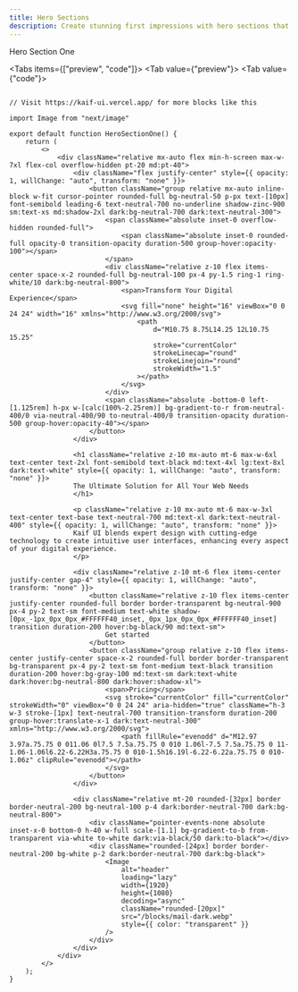 ```yaml
---
title: Hero Sections
description: Create stunning first impressions with hero sections that captivate your audience from the moment they land on your site.
---
```




<div className="relative">
  <div className="absolute inset-0 flex items-center">
    <span className="w-full border-t" />
  </div>
  <div className="relative flex justify-center text-xs capitalize">
    <span className="bg-background px-2 text-2xl font-bold">
      Hero Section One
    </span>
  </div>
</div>

<Tabs items={["preview", "code"]}>
  <Tab value={"preview"}>
    <HeroSectionOne />
  </Tab>
  <Tab value={"code"}>
```tsx

// Visit https://kaif-ui.vercel.app/ for more blocks like this

import Image from "next/image"

export default function HeroSectionOne() {
    return (
        <>
            <div className="relative mx-auto flex min-h-screen max-w-7xl flex-col overflow-hidden pt-20 md:pt-40">
                <div className="flex justify-center" style={{ opacity: 1, willChange: "auto", transform: "none" }}>
                    <button className="group relative mx-auto inline-block w-fit cursor-pointer rounded-full bg-neutral-50 p-px text-[10px] font-semibold leading-6 text-neutral-700 no-underline shadow-zinc-900 sm:text-xs md:shadow-2xl dark:bg-neutral-700 dark:text-neutral-300">
                        <span className="absolute inset-0 overflow-hidden rounded-full">
                            <span className="absolute inset-0 rounded-full opacity-0 transition-opacity duration-500 group-hover:opacity-100"></span>
                        </span>
                        <div className="relative z-10 flex items-center space-x-2 rounded-full bg-neutral-100 px-4 py-1.5 ring-1 ring-white/10 dark:bg-neutral-800">
                            <span>Transform Your Digital Experience</span>
                            <svg fill="none" height="16" viewBox="0 0 24 24" width="16" xmlns="http://www.w3.org/2000/svg">
                                <path
                                    d="M10.75 8.75L14.25 12L10.75 15.25"
                                    stroke="currentColor"
                                    strokeLinecap="round"
                                    strokeLinejoin="round"
                                    strokeWidth="1.5"
                                ></path>
                            </svg>
                        </div>
                        <span className="absolute -bottom-0 left-[1.125rem] h-px w-[calc(100%-2.25rem)] bg-gradient-to-r from-neutral-400/0 via-neutral-400/90 to-neutral-400/0 transition-opacity duration-500 group-hover:opacity-40"></span>
                    </button>
                </div>

                <h1 className="relative z-10 mx-auto mt-6 max-w-6xl text-center text-2xl font-semibold text-black md:text-4xl lg:text-8xl dark:text-white" style={{ opacity: 1, willChange: "auto", transform: "none" }}>
                The Ultimate Solution for All Your Web Needs
                </h1>

                <p className="relative z-10 mx-auto mt-6 max-w-3xl text-center text-base text-neutral-700 md:text-xl dark:text-neutral-400" style={{ opacity: 1, willChange: "auto", transform: "none" }}>
                Kaif UI blends expert design with cutting-edge technology to create intuitive user interfaces, enhancing every aspect of your digital experience.
                </p>

                <div className="relative z-10 mt-6 flex items-center justify-center gap-4" style={{ opacity: 1, willChange: "auto", transform: "none" }}>
                    <button className="relative z-10 flex items-center justify-center rounded-full border border-transparent bg-neutral-900 px-4 py-2 text-sm font-medium text-white shadow-[0px_-1px_0px_0px_#FFFFFF40_inset,_0px_1px_0px_0px_#FFFFFF40_inset] transition duration-200 hover:bg-black/90 md:text-sm">
                        Get started
                    </button>
                    <button className="group relative z-10 flex items-center justify-center space-x-2 rounded-full border border-transparent bg-transparent px-4 py-2 text-sm font-medium text-black transition duration-200 hover:bg-gray-100 md:text-sm dark:text-white dark:hover:bg-neutral-800 dark:hover:shadow-xl">
                        <span>Pricing</span>
                        <svg stroke="currentColor" fill="currentColor" strokeWidth="0" viewBox="0 0 24 24" aria-hidden="true" className="h-3 w-3 stroke-[1px] text-neutral-700 transition-transform duration-200 group-hover:translate-x-1 dark:text-neutral-300" xmlns="http://www.w3.org/2000/svg">
                            <path fillRule="evenodd" d="M12.97 3.97a.75.75 0 011.06 0l7.5 7.5a.75.75 0 010 1.06l-7.5 7.5a.75.75 0 11-1.06-1.06l6.22-6.22H3a.75.75 0 010-1.5h16.19l-6.22-6.22a.75.75 0 010-1.06z" clipRule="evenodd"></path>
                        </svg>
                    </button>
                </div>

                <div className="relative mt-20 rounded-[32px] border border-neutral-200 bg-neutral-100 p-4 dark:border-neutral-700 dark:bg-neutral-800">
                    <div className="pointer-events-none absolute inset-x-0 bottom-0 h-40 w-full scale-[1.1] bg-gradient-to-b from-transparent via-white to-white dark:via-black/50 dark:to-black"></div>
                    <div className="rounded-[24px] border border-neutral-200 bg-white p-2 dark:border-neutral-700 dark:bg-black">
                        <Image
                            alt="header"
                            loading="lazy"
                            width={1920}      
                            height={1080}
                            decoding="async"
                            className="rounded-[20px]"
                            src="/blocks/mail-dark.webp"
                            style={{ color: "transparent" }}
                        />
                    </div>
                </div>
            </div>
        </>
    );
}
```
  </Tab>
</Tabs>
